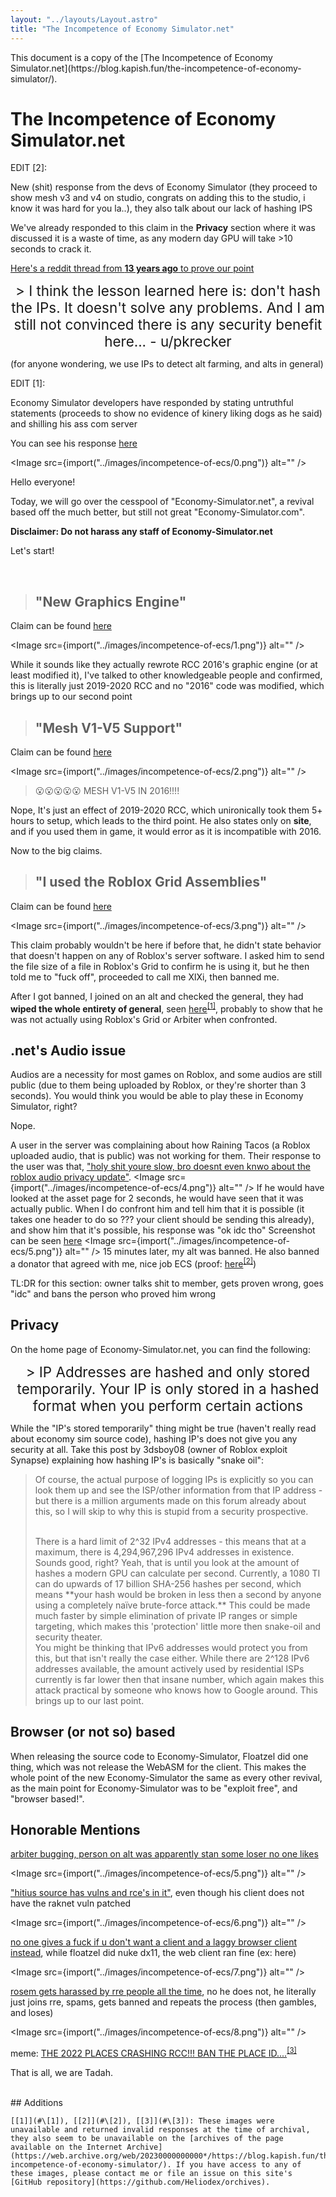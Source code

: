 ```yaml
---
layout: "../layouts/Layout.astro"
title: "The Incompetence of Economy Simulator.net"
---
```



<div class="notification">
	This document is a copy of the [The Incompetence of Economy
	Simulator.net](https://blog.kapish.fun/the-incompetence-of-economy-simulator/).
</div>

# The Incompetence of Economy Simulator.net

EDIT [2]:

New (shit) response from the devs of Economy Simulator (they proceed to show mesh v3 and v4 on studio, congrats on adding this to the studio, i know it was hard for you la..), they also talk about our lack of hashing IPS

We've already responded to this claim in the **Privacy** section where it was discussed it is a waste of time, as any modern day GPU will take >10 seconds to crack it.

[Here's a reddit thread from **13 years ago** to prove our point](https://www.reddit.com/r/programming/comments/acj2n/is_it_practical_to_log_hashed_ips_instead_of/?ref=blog.kapish.fun)

<div style="text-align:center;font-size:1.4rem">
	> I think the lesson learned here is: don't hash the IPs. It doesn't solve
	any problems. And I am still not convinced there is any security benefit
	here... - u/pkrecker
</div>

(for anyone wondering, we use IPs to detect alt farming, and alts in general)

EDIT [1]:

Economy Simulator developers have responded by stating untruthful statements (proceeds to show no evidence of kinery liking dogs as he said) and shilling his ass com server

You can see his response [here](https://media.discordapp.net/attachments/1038550197908820109/1062345049121243136/Screenshot_20230110-071734.png)

<Image src={import("../images/incompetence-of-ecs/0.png")} alt="" />

Hello everyone!

Today, we will go over the cesspool of "Economy-Simulator.net", a revival based off the much better, but still not great "Economy-Simulator.com".

**Disclaimer: Do not harass any staff of Economy-Simulator.net**

Let's start!

<br />

> ## "New Graphics Engine"

Claim can be found [here](https://media.discordapp.net/attachments/901675289384468500/1061544345297240124/image.png)

<Image src={import("../images/incompetence-of-ecs/1.png")} alt="" />

While it sounds like they actually rewrote RCC 2016's graphic engine (or at least modified it), I've talked to other knowledgeable people and confirmed, this is literally just 2019-2020 RCC and no "2016" code was modified, which brings up to our second point

> ## "Mesh V1-V5 Support"

Claim can be found [here](https://cdn.discordapp.com/attachments/901675289384468500/1061531338156539914/image.png)

<Image src={import("../images/incompetence-of-ecs/2.png")} alt="" />

> 😮😮😮😮😮 MESH V1-V5 IN 2016!!!!

Nope, It's just an effect of 2019-2020 RCC, which unironically took them 5+ hours to setup, which leads to the third point. He also states only on **site**, and if you used them in game, it would error as it is incompatible with 2016.

Now to the big claims.

> ## "I used the Roblox Grid Assemblies"

Claim can be found [here](https://cdn.discordapp.com/attachments/901675289384468500/1061546939621052476/image.png)

<Image src={import("../images/incompetence-of-ecs/3.png")} alt="" />

This claim probably wouldn't be here if before that, he didn't state behavior that doesn't happen on any of Roblox's server software. I asked him to send the file size of a file in Roblox's Grid to confirm he is using it, but he then told me to "fuck off", proceeded to call me XlXi, then banned me.

After I got banned, I joined on an alt and checked the general, they had **wiped the whole entirety of general**, seen [here](https://media.discordapp.net/attachments/1038630389150912615/1061845036288983090/image.png)<sup id="[1]">[[1]](#additions)</sup>, probably to show that he was not actually using Roblox's Grid or Arbiter when confronted.

## .net's Audio issue

Audios are a necessity for most games on Roblox, and some audios are still public (due to them being uploaded by Roblox, or they're shorter than 3 seconds). You would think you would be able to play these in Economy Simulator, right?

Nope.

A user in the server was complaining about how Raining Tacos (a Roblox uploaded audio, that is public) was not working for them. Their response to the user was that, ["holy shit youre slow, bro doesnt even knwo about the roblox audio privacy update"](https://media.discordapp.net/attachments/994786406553632849/1061846723116417064/image.png). <Image src={import("../images/incompetence-of-ecs/4.png")} alt="" /> If he would have looked at the asset page for 2 seconds, he would have seen that it was actually public. When I do confront him and tell him that it is possible (it takes one header to do so ??? your client should be sending this already), and show him that it's possible, his response was "ok idc tho" Screenshot can be seen [here](https://media.discordapp.net/attachments/994786406553632849/1061847235484209232/image.png) <Image src={import("../images/incompetence-of-ecs/5.png")} alt="" /> 15 minutes later, my alt was banned. He also banned a donator that agreed with me, nice job ECS (proof: [here](https://cdn.discordapp.com/attachments/1038630389150912615/1061890843537051768/image.png)<sup id="[2]">[[2]](#additions)</sup>)

TL:DR for this section: owner talks shit to member, gets proven wrong, goes "idc" and bans the person who proved him wrong

## Privacy

On the home page of Economy-Simulator.net, you can find the following:

<div style="text-align:center;font-size:1.4rem">
	> IP Addresses are hashed and only stored temporarily. Your IP is only
	stored in a hashed format when you perform certain actions
</div>

While the "IP's stored temporarily" thing might be true (haven't really read about economy sim source code), hashing IP's does not give you any security at all. Take this post by 3dsboy08 (owner of Roblox exploit Synapse) explaining how hashing IP's is basically "snake oil":

> Of course, the actual purpose of logging IPs is explicitly so you can look them up and see the ISP/other information from that IP address - but there is a million arguments made on this forum already about this, so I will skip to why this is stupid from a security prospective.
>
> <br />
> There is a hard limit of 2^32 IPv4 addresses - this means that at a maximum, there
> is 4,294,967,296 IPv4 addresses in existence. Sounds good, right? Yeah, that is
> until you look at the amount of hashes a modern GPU can calculate per second. Currently,
> a 1080 TI can do upwards of 17 billion SHA-256 hashes per second, which means **your
> hash would be broken in less then a second by anyone using a completely naïve brute-force
> attack.** This could be made much faster by simple elimination of private IP ranges
> or simple targeting, which makes this 'protection' little more then snake-oil and
> security theater.
> <br />
> You might be thinking that IPv6 addresses would protect you from this, but that
> isn't really the case either. While there are 2^128 IPv6 addresses available, the
> amount actively used by residential ISPs currently is far lower then that insane
> number, which again makes this attack practical by someone who knows how to Google
> around. This brings up to our last point.

## Browser (or not so) based

When releasing the source code to Economy-Simulator, Floatzel did one thing, which was not release the WebASM for the client. This makes the whole point of the new Economy-Simulator the same as every other revival, as the main point for Economy-Simulator was to be "exploit free", and "browser based!".

## Honorable Mentions

[arbiter bugging, person on alt was apparently stan some loser no one likes](https://media.discordapp.net/attachments/901675289384468500/1061819516499271750/image.png)

<Image src={import("../images/incompetence-of-ecs/5.png")} alt="" />

["hitius source has vulns and rce's in it"](https://cdn.discordapp.com/attachments/994786406553632849/1061851654825185371/image.png), even though his client does not have the raknet vuln patched

<Image src={import("../images/incompetence-of-ecs/6.png")} alt="" />

[no one gives a fuck if u don't want a client and a laggy browser client instead](https://cdn.discordapp.com/attachments/994786406553632849/1061852170032521317/image.png), while floatzel did nuke dx11, the web client ran fine (ex: here)

<Image src={import("../images/incompetence-of-ecs/7.png")} alt="" />

[rosem gets harassed by rre people all the time](https://cdn.discordapp.com/attachments/994786406553632849/1061852587902644304/image.png), no he does not, he literally just joins rre, spams, gets banned and repeats the process (then gambles, and loses)

<Image src={import("../images/incompetence-of-ecs/8.png")} alt="" />

meme: [THE 2022 PLACES CRASHING RCC!!! BAN THE PLACE ID....](https://media.discordapp.net/attachments/1038630389150912615/1061887554267394098/image.png)<sup id="[3]">[[3]](#additions)</sup>

That is all, we are Tadah.

<br />

<div class="additions">
	## Additions

    [[1]](#\[1]), [[2]](#\[2]), [[3]](#\[3]): These images were unavailable and returned invalid responses at the time of archival, they also seem to be unavailable on the [archives of the page available on the Internet Archive](https://web.archive.org/web/20230000000000*/https://blog.kapish.fun/the-incompetence-of-economy-simulator/). If you have access to any of these images, please contact me or file an issue on this site's [GitHub repository](https://github.com/Heliodex/orchives).

</div>
